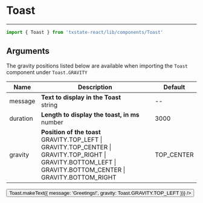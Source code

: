 
<Meta title="Components|Toast" />

# Toast
---

```js
import { Toast } from 'txstate-react/lib/components/Toast'
```

## Arguments

The gravity positions listed below are available when importing the `Toast` component under `Toast.GRAVITY`

| Name     | Description                                                                                                                                             | Default    |
|----------|---------------------------------------------------------------------------------------------------------------------------------------------------------|------------|
| message  | **Text to display in the Toast** <br /> string | -- |
| duration | **Length to display the toast, in ms** <br /> number | 3000 |
| gravity  | **Position of the toast** <br /> GRAVITY.TOP_LEFT \| GRAVITY.TOP_CENTER \| GRAVITY.TOP_RIGHT \| GRAVITY.BOTTOM_LEFT \| GRAVITY.BOTTOM_CENTER \| GRAVITY.BOTTOM_RIGHT | TOP_CENTER |

<Preview>
  <Story name='toast example'>
    <Stack horizontal horizontalAlign='center'>
      <Button label='Show Toast' onClick={() => Toast.makeText({ message: 'Greetings!', gravity: Toast.GRAVITY.TOP_LEFT })} />
    </Stack>
  </Story>
</Preview>
